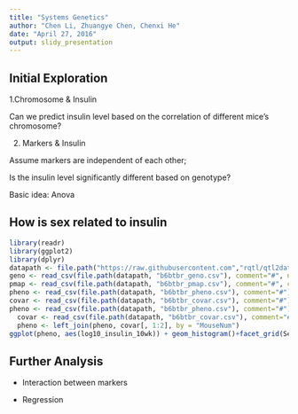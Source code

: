 ```yaml
---
title: "Systems Genetics"
author: "Chen Li, Zhuangye Chen, Chenxi He"
date: "April 27, 2016"
output: slidy_presentation
---
```


## Initial Exploration 

1.Chromosome & Insulin
 
 Can we predict insulin level based on the correlation of different mice's chromosome?
 
 
 
2. Markers & Insulin
 
 Assume markers are independent of each other;
 
 Is the insulin level significantly different based on genotype?
 
 Basic idea: Anova

## How is sex related to insulin
```r
library(readr)
library(ggplot2)
library(dplyr)
datapath <- file.path("https://raw.githubusercontent.com","rqtl/qtl2data/master/B6BTBR")
geno <- read_csv(file.path(datapath, "b6btbr_geno.csv"), comment="#", na=c("","NA","-"))
pmap <- read_csv(file.path(datapath, "b6btbr_pmap.csv"), comment="#", col_types=list(col_character(),col_character(),col_double()))
pheno <- read_csv(file.path(datapath, "b6btbr_pheno.csv"), comment="#")
covar <- read_csv(file.path(datapath, "b6btbr_covar.csv"), comment="#")
pheno <- read_csv(file.path(datapath, "b6btbr_pheno.csv"), comment="#")
  covar <- read_csv(file.path(datapath, "b6btbr_covar.csv"), comment="#")
  pheno <- left_join(pheno, covar[, 1:2], by = "MouseNum")
ggplot(pheno, aes(log10_insulin_10wk)) + geom_histogram()+facet_grid(Sex~.)
```

## Further Analysis

- Interaction between markers 

- Regression